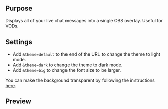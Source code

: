 ## Purpose

Displays all of your live chat messages into a single OBS overlay. Useful for VODs.

## Settings

- Add `&theme=default` to the end of the URL to change the theme to light mode.
- Add `&theme=dark` to change the theme to dark mode.
- Add `&theme=big` to change the font size to be larger.

You can make the background transparent by following the instructions [here](/widgets/obs-setup#transparent-background).

## Preview